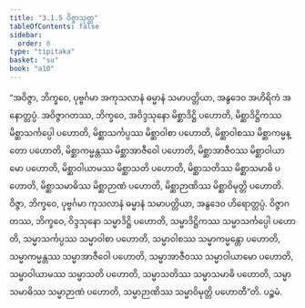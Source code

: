 ```yaml
---
title: "3.1.5 ဝိဇ္ဇာသုတ္တ"
tableOfContents: false
sidebar:
  order: 8
type: "tipitaka"
basket: "su"
book: "a10"
---
```



<DynamicBreadcrumb />

<Division number="105" book="a10">

<Paragraph number="938" book="a10">
“အဝိဇ္ဇာ, ဘိက္ခဝေ, ပုဗ္ဗင်္ဂမာ အကုသလာနံ ဓမ္မာနံ သမာပတ္တိယာ, အနွဒေဝ အဟိရိကံ အနောတ္တပ္ပံ. အဝိဇ္ဇာဂတဿ, ဘိက္ခဝေ, အဝိဒ္ဒသုနော မိစ္ဆာဒိဋ္ဌိ ပဟောတိ, မိစ္ဆာဒိဋ္ဌိကဿ မိစ္ဆာသင်္ကပ္ပေါ ပဟောတိ, မိစ္ဆာသင်္ကပ္ပဿ မိစ္ဆာဝါစာ ပဟောတိ, မိစ္ဆာဝါစဿ မိစ္ဆာကမ္မန္တော ပဟောတိ, မိစ္ဆာကမ္မန္တဿ မိစ္ဆာအာဇီဝေါ ပဟောတိ, မိစ္ဆာအာဇီဝဿ မိစ္ဆာဝါယာမော ပဟောတိ, မိစ္ဆာဝါယာမဿ မိစ္ဆာသတိ ပဟောတိ, မိစ္ဆာသတိဿ မိစ္ဆာသမာဓိ ပဟောတိ, မိစ္ဆာသမာဓိဿ မိစ္ဆာဉာဏံ ပဟောတိ, မိစ္ဆာဉာဏိဿ မိစ္ဆာဝိမုတ္တိ ပဟောတိ.
</Paragraph>

<Paragraph number="939" book="a10">
ဝိဇ္ဇာ, ဘိက္ခဝေ, ပုဗ္ဗင်္ဂမာ ကုသလာနံ ဓမ္မာနံ သမာပတ္တိယာ, အနွဒေဝ ဟိရောတ္တပ္ပံ. ဝိဇ္ဇာဂတဿ, ဘိက္ခဝေ, ဝိဒ္ဒသုနော သမ္မာဒိဋ္ဌိ ပဟောတိ, သမ္မာဒိဋ္ဌိကဿ သမ္မာသင်္ကပ္ပေါ ပဟောတိ, သမ္မာသင်္ကပ္ပဿ သမ္မာဝါစာ ပဟောတိ, သမ္မာဝါစဿ သမ္မာကမ္မန္တော ပဟောတိ, သမ္မာကမ္မန္တဿ သမ္မာအာဇီဝေါ ပဟောတိ, သမ္မာအာဇီဝဿ သမ္မာဝါယာမော ပဟောတိ, သမ္မာဝါယာမဿ သမ္မာသတိ ပဟောတိ, သမ္မာသတိဿ သမ္မာသမာဓိ ပဟောတိ, သမ္မာသမာဓိဿ သမ္မာဉာဏံ ပဟောတိ, သမ္မာဉာဏိဿ သမ္မာဝိမုတ္တိ ပဟောတီ”တိ.

</Paragraph>
</Division>

<Paragraph number="940" type="center" book="a10">
ပဉ္စမံ.
</Paragraph>